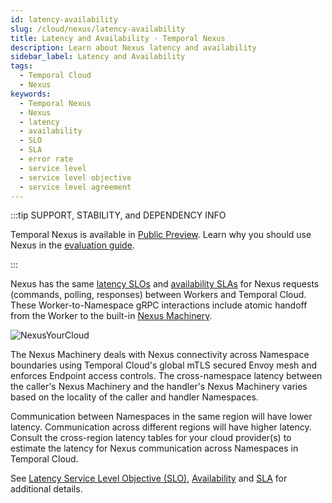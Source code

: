 ```yaml
---
id: latency-availability
slug: /cloud/nexus/latency-availability
title: Latency and Availability - Temporal Nexus
description: Learn about Nexus latency and availability
sidebar_label: Latency and Availability
tags:
  - Temporal Cloud
  - Nexus
keywords:
  - Temporal Nexus
  - Nexus
  - latency
  - availability
  - SLO
  - SLA
  - error rate
  - service level
  - service level objective
  - service level agreement
---
```


:::tip SUPPORT, STABILITY, and DEPENDENCY INFO

Temporal Nexus is available in [Public Preview](/evaluate/development-production-features/release-stages#public-preview).
Learn why you should use Nexus in the [evaluation guide](/evaluate/nexus).

:::

Nexus has the same [latency SLOs](/cloud/service-availability#latency) and [availability SLAs](/cloud/sla) for Nexus requests (commands, polling, responses) between Workers and Temporal Cloud.
These Worker-to-Namespace gRPC interactions include atomic handoff from the Worker to the built-in [Nexus Machinery](/glossary#nexus-machinery). 

![NexusYourCloud](/img/nexus/nexus-workers-short.png)

The Nexus Machinery deals with Nexus connectivity across Namespace boundaries using Temporal Cloud's global mTLS secured Envoy mesh and enforces Endpoint access controls.
The cross-namespace latency between the caller's Nexus Machinery and the handler's Nexus Machinery varies based on the locality of the caller and handler Namespaces.

Communication between Namespaces in the same region will have lower latency. 
Communication across different regions will have higher latency.
Consult the cross-region latency tables for your cloud provider(s) to estimate the latency for Nexus communication across Namespaces in Temporal Cloud.

See [Latency Service Level Objective (SLO)](/cloud/service-availability#latency), [Availability](/cloud/service-availability) and [SLA](/cloud/sla) for additional details.